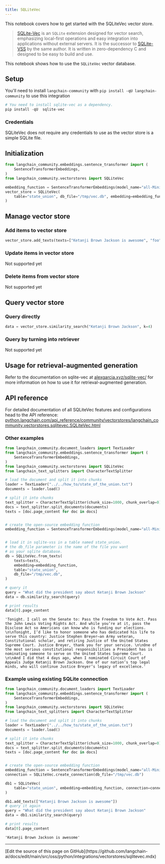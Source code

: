 ```yaml
---
title: SQLiteVec
---
```


This notebook covers how to get started with the SQLiteVec vector store.

>[SQLite-Vec](https://alexgarcia.xyz/sqlite-vec/) is an `SQLite` extension designed for vector search, emphasizing local-first operations and easy integration into applications without external servers. It is the successor to [SQLite-VSS](https://alexgarcia.xyz/sqlite-vss/) by the same author. It is written in zero-dependency C and designed to be easy to build and use.

This notebook shows how to use the `SQLiteVec` vector database.

## Setup

You'll need to install `langchain-community` with `pip install -qU langchain-community` to use this integration

```python
# You need to install sqlite-vec as a dependency.
pip install -qU  sqlite-vec
```

### Credentials

SQLiteVec does not require any credentials to use as the vector store is a simple SQLite file.

## Initialization

```python
from langchain_community.embeddings.sentence_transformer import (
    SentenceTransformerEmbeddings,
)
from langchain_community.vectorstores import SQLiteVec

embedding_function = SentenceTransformerEmbeddings(model_name="all-MiniLM-L6-v2")
vector_store = SQLiteVec(
    table="state_union", db_file="/tmp/vec.db", embedding=embedding_function
)
```

## Manage vector store

### Add items to vector store

```python
vector_store.add_texts(texts=["Ketanji Brown Jackson is awesome", "foo", "bar"])
```

### Update items in vector store

Not supported yet

### Delete items from vector store

Not supported yet

## Query vector store

### Query directly

```python
data = vector_store.similarity_search("Ketanji Brown Jackson", k=4)
```

### Query by turning into retriever

Not supported yet

## Usage for retrieval-augmented generation

Refer to the documentation on sqlite-vec at [alexgarcia.xyz/sqlite-vec/](https://alexgarcia.xyz/sqlite-vec/) for more information on how to use it for retrieval-augmented generation.

## API reference

For detailed documentation of all SQLiteVec features and configurations head to the API reference: [python.langchain.com/api_reference/community/vectorstores/langchain_community.vectorstores.sqlitevec.SQLiteVec.html](https://python.langchain.com/api_reference/community/vectorstores/langchain_community.vectorstores.sqlitevec.SQLiteVec.html)

### Other examples

```python
from langchain_community.document_loaders import TextLoader
from langchain_community.embeddings.sentence_transformer import (
    SentenceTransformerEmbeddings,
)
from langchain_community.vectorstores import SQLiteVec
from langchain_text_splitters import CharacterTextSplitter

# load the document and split it into chunks
loader = TextLoader("../../how_to/state_of_the_union.txt")
documents = loader.load()

# split it into chunks
text_splitter = CharacterTextSplitter(chunk_size=1000, chunk_overlap=0)
docs = text_splitter.split_documents(documents)
texts = [doc.page_content for doc in docs]


# create the open-source embedding function
embedding_function = SentenceTransformerEmbeddings(model_name="all-MiniLM-L6-v2")


# load it in sqlite-vss in a table named state_union.
# the db_file parameter is the name of the file you want
# as your sqlite database.
db = SQLiteVec.from_texts(
    texts=texts,
    embedding=embedding_function,
    table="state_union",
    db_file="/tmp/vec.db",
)

# query it
query = "What did the president say about Ketanji Brown Jackson"
data = db.similarity_search(query)

# print results
data[0].page_content
```

```output
'Tonight. I call on the Senate to: Pass the Freedom to Vote Act. Pass the John Lewis Voting Rights Act. And while you’re at it, pass the Disclose Act so Americans can know who is funding our elections. \n\nTonight, I’d like to honor someone who has dedicated his life to serve this country: Justice Stephen Breyer—an Army veteran, Constitutional scholar, and retiring Justice of the United States Supreme Court. Justice Breyer, thank you for your service. \n\nOne of the most serious constitutional responsibilities a President has is nominating someone to serve on the United States Supreme Court. \n\nAnd I did that 4 days ago, when I nominated Circuit Court of Appeals Judge Ketanji Brown Jackson. One of our nation’s top legal minds, who will continue Justice Breyer’s legacy of excellence.'
```

### Example using existing SQLite connection

```python
from langchain_community.document_loaders import TextLoader
from langchain_community.embeddings.sentence_transformer import (
    SentenceTransformerEmbeddings,
)
from langchain_community.vectorstores import SQLiteVec
from langchain_text_splitters import CharacterTextSplitter

# load the document and split it into chunks
loader = TextLoader("../../how_to/state_of_the_union.txt")
documents = loader.load()

# split it into chunks
text_splitter = CharacterTextSplitter(chunk_size=1000, chunk_overlap=0)
docs = text_splitter.split_documents(documents)
texts = [doc.page_content for doc in docs]


# create the open-source embedding function
embedding_function = SentenceTransformerEmbeddings(model_name="all-MiniLM-L6-v2")
connection = SQLiteVec.create_connection(db_file="/tmp/vec.db")

db1 = SQLiteVec(
    table="state_union", embedding=embedding_function, connection=connection
)

db1.add_texts(["Ketanji Brown Jackson is awesome"])
# query it again
query = "What did the president say about Ketanji Brown Jackson"
data = db1.similarity_search(query)

# print results
data[0].page_content
```

```output
'Ketanji Brown Jackson is awesome'
```

---

<Callout icon="pen-to-square" iconType="regular">
  [Edit the source of this page on GitHub](https://github.com/langchain-ai/docs/edit/main/src/oss/python/integrations/vectorstores/sqlitevec.mdx)
</Callout>

